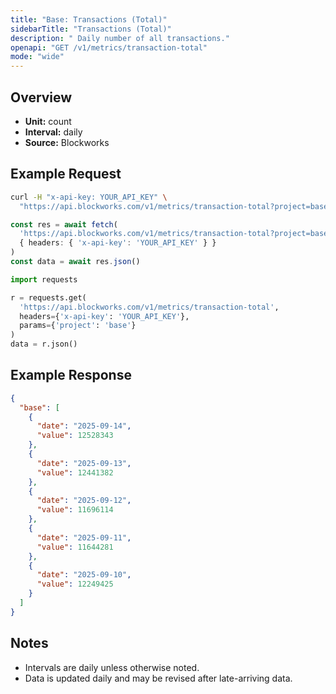 ```yaml
---
title: "Base: Transactions (Total)"
sidebarTitle: "Transactions (Total)"
description: " Daily number of all transactions."
openapi: "GET /v1/metrics/transaction-total"
mode: "wide"
---
```


## Overview

- **Unit:** count
- **Interval:** daily
- **Source:** Blockworks

## Example Request

<CodeGroup>

```bash cURL
curl -H "x-api-key: YOUR_API_KEY" \
  "https://api.blockworks.com/v1/metrics/transaction-total?project=base"
```

```typescript TypeScript
const res = await fetch(
  'https://api.blockworks.com/v1/metrics/transaction-total?project=base',
  { headers: { 'x-api-key': 'YOUR_API_KEY' } }
)
const data = await res.json()
```

```python Python
import requests

r = requests.get(
  'https://api.blockworks.com/v1/metrics/transaction-total',
  headers={'x-api-key': 'YOUR_API_KEY'},
  params={'project': 'base'}
)
data = r.json()
```

</CodeGroup>

## Example Response

```json
{
  "base": [
    {
      "date": "2025-09-14",
      "value": 12528343
    },
    {
      "date": "2025-09-13",
      "value": 12441382
    },
    {
      "date": "2025-09-12",
      "value": 11696114
    },
    {
      "date": "2025-09-11",
      "value": 11644281
    },
    {
      "date": "2025-09-10",
      "value": 12249425
    }
  ]
}
```

## Notes
- Intervals are daily unless otherwise noted.
- Data is updated daily and may be revised after late-arriving data.